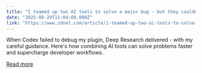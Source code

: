 ```yaml
---
title: "I teamed up two AI tools to solve a major bug - but they couldn't do it without me"
date: "2025-09-29T11:04:00.000Z"
link: "https://www.zdnet.com/article/i-teamed-up-two-ai-tools-to-solve-a-major-bug-but-they-couldnt-do-it-without-me/"
---
```


When Codex failed to debug my plugin, Deep Research delivered - with my careful guidance. Here's how combining AI tools can solve problems faster and supercharge developer workflows.

[Read more](https://www.zdnet.com/article/i-teamed-up-two-ai-tools-to-solve-a-major-bug-but-they-couldnt-do-it-without-me/)
